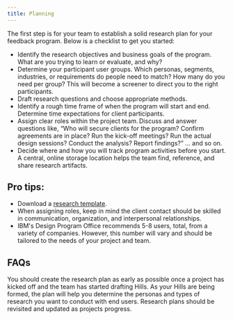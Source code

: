 ```yaml
---
title: Planning
---
```


<PageDescription>

The first step is for your team to establish a solid research plan for your feedback program. Below is a checklist to get you started:

</PageDescription>

<Row className="bullets">
<Column colMd={7} colLg={7}>

- Identify the research objectives and business goals of the program. What are you trying to learn or evaluate, and why?
- Determine your participant user groups. Which personas, segments, industries, or requirements do people need to match? How many do you need per group? This will become a screener to direct you to the right participants.
- Draft research questions and choose appropriate methods.
- Identify a rough time frame of when the program will start and end. Determine time expectations for client participants.
- Assign clear roles within the project team. Discuss and answer questions like, “Who will secure clients for the program? Confirm agreements are in place? Run the kick-off meetings? Run the actual design sessions? Conduct the analysis? Report findings?” … and so on.
- Decide where and how you will track program activities before you start. A central, online storage location helps the team find, reference, and share research artifacts.

</Column>
</Row>

## Pro tips:

- Download a [research template](/research-in-practice/plan-for-success#get-started).
- When assigning roles, keep in mind the client contact should be skilled in communication, organization, and interpersonal relationships.
- IBM's Design Program Office recommends 5-8 users, total, from a variety of companies. However, this number will vary and should be tailored to the needs of your project and team.

## FAQs

<Accordion>
  <AccordionItem
    className="bx--type-body-long-02"
    title="When should a team create their research plan?"
  >
    You should create the research plan as early as possible once a project has
    kicked off and the team has started drafting Hills. As your Hills are being
    formed, the plan will help you determine the personas and types of research
    you want to conduct with end users. Research plans should be revisited and
    updated as projects progress.
  </AccordionItem>
</Accordion>

<!-- ## Learn More

<Row className="resource-card-group">
<Column colMd={4} colLg={4} noGutterSm>
<ResourceCard
  title="IBM Watson Customer Engagement"
  aspectRatio="2:1"
  actionIcon="launch"
  href="#"
>

</ResourceCard>
</Column>
<Column colMd={4} colLg={4} noGutterSm>
<ResourceCard
  title="IBM Watson Health"
  aspectRatio="2:1"
  actionIcon="launch"
  href="#"
>

</ResourceCard>
</Column>
<Column colMd={4} colLg={4} noGutterSm>
<ResourceCard
  title="IBM Watson Cloud Research Activities"
  aspectRatio="2:1"
  actionIcon="launch"
  href="#"
>

</ResourceCard>
</Column>
</Row> -->
